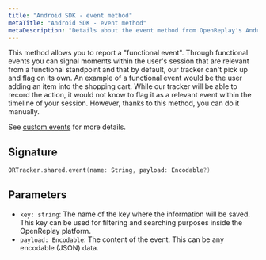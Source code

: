 ```yaml
---
title: "Android SDK - event method"
metaTitle: "Android SDK - event method"
metaDescription: "Details about the event method from OpenReplay's Android SDK"
---
```



This method allows you to report a "functional event". Through functional events you can signal moments within the user's session that are relevant from a functional standpoint and that by default, our tracker can't pick up and flag on its own. An example of a functional event would be the user adding an item into the shopping cart. While our tracker will be able to record the action, it would not know to flag it as a relevant event within the timeline of your session. However, thanks to this method, you can do it manually.

See [custom events](/installation/custom-events#functionalevents) for more details.

## Signature

```swift
ORTracker.shared.event(name: String, payload: Encodable?)
```

## Parameters

- `key: string`: The name of the key where the information will be saved. This key can be used for filtering and searching purposes inside the OpenReplay platform.
- `payload: Encodable`: The content of the event. This can be any encodable (JSON) data.
